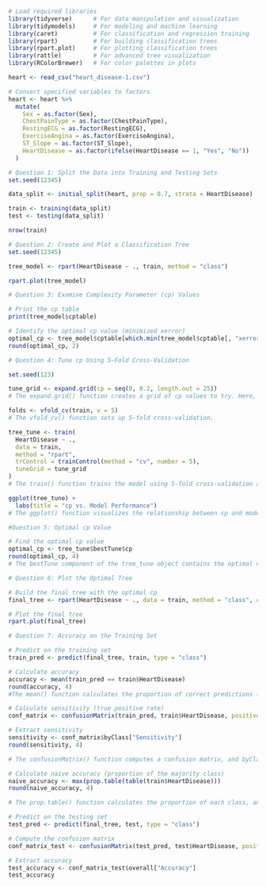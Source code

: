 ```{r}
# Load required libraries
library(tidyverse)      # For data manipulation and visualization
library(tidymodels)     # For modeling and machine learning
library(caret)          # For classification and regression training
library(rpart)          # For building classification trees
library(rpart.plot)     # For plotting classification trees
library(rattle)         # For advanced tree visualization
library(RColorBrewer)   # For color palettes in plots
```

```{r}
heart <- read_csv("heart_disease-1.csv")

# Convert specified variables to factors
heart <- heart %>%
  mutate(
    Sex = as.factor(Sex),
    ChestPainType = as.factor(ChestPainType),
    RestingECG = as.factor(RestingECG),
    ExerciseAngina = as.factor(ExerciseAngina),
    ST_Slope = as.factor(ST_Slope),
    HeartDisease = as.factor(ifelse(HeartDisease == 1, "Yes", "No"))
  )
```

```{r}
# Question 1: Split the Data into Training and Testing Sets
set.seed(12345)

data_split <- initial_split(heart, prop = 0.7, strata = HeartDisease)

train <- training(data_split)
test <- testing(data_split)

nrow(train)
```

```{r}
# Question 2: Create and Plot a Classification Tree
set.seed(12345)

tree_model <- rpart(HeartDisease ~ ., train, method = "class")

rpart.plot(tree_model)
```

```{r}
# Question 3: Examine Complexity Parameter (cp) Values

# Print the cp table
print(tree_model$cptable)

# Identify the optimal cp value (minimized xerror)
optimal_cp <- tree_model$cptable[which.min(tree_model$cptable[, "xerror"]), "CP"]
round(optimal_cp, 2)
```

```{r}
# Question 4: Tune cp Using 5-Fold Cross-Validation

set.seed(123)

tune_grid <- expand.grid(cp = seq(0, 0.2, length.out = 25))
# The expand.grid() function creates a grid of cp values to try. Here, 25 values between 0 and 0.2 are generated.

folds <- vfold_cv(train, v = 5)
# The vfold_cv() function sets up 5-fold cross-validation.

tree_tune <- train(
  HeartDisease ~ .,
  data = train,
  method = "rpart",
  trControl = trainControl(method = "cv", number = 5),
  tuneGrid = tune_grid
)
# The train() function trains the model using 5-fold cross-validation and the specified cp values.

ggplot(tree_tune) +
  labs(title = "cp vs. Model Performance")
# The ggplot() function visualizes the relationship between cp and model performance.

```

```{r}
#Question 5: Optimal cp Value

# Find the optimal cp value
optimal_cp <- tree_tune$bestTune$cp
round(optimal_cp, 4)
# The bestTune component of the tree_tune object contains the optimal cp value.
```

```{r}
# Question 6: Plot the Optimal Tree

# Build the final tree with the optimal cp
final_tree <- rpart(HeartDisease ~ ., data = train, method = "class", control = rpart.control(cp = optimal_cp))

# Plot the final tree
rpart.plot(final_tree)
```

```{r}
# Question 7: Accuracy on the Training Set

# Predict on the training set
train_pred <- predict(final_tree, train, type = "class")

# Calculate accuracy
accuracy <- mean(train_pred == train$HeartDisease)
round(accuracy, 4)
#The mean() function calculates the proportion of correct predictions (accuracy).
```

```{r}
# Calculate sensitivity (true positive rate)
conf_matrix <- confusionMatrix(train_pred, train$HeartDisease, positive = "Yes")

# Extract sensitivity
sensitivity <- conf_matrix$byClass["Sensitivity"]
round(sensitivity, 4)

# The confusionMatrix() function computes a confusion matrix, and byClass["Sensitivity"] extracts the sensitivity (true positive rate).
```

```{r}
# Calculate naive accuracy (proportion of the majority class)
naive_accuracy <- max(prop.table(table(train$HeartDisease)))
round(naive_accuracy, 4)

# The prop.table() function calculates the proportion of each class, and max() extracts the proportion of the majority class.
```

```{r}
# Predict on the testing set
test_pred <- predict(final_tree, test, type = "class")

# Compute the confusion matrix
conf_matrix_test <- confusionMatrix(test_pred, test$HeartDisease, positive = "Yes")

# Extract accuracy
test_accuracy <- conf_matrix_test$overall["Accuracy"]
test_accuracy

```

